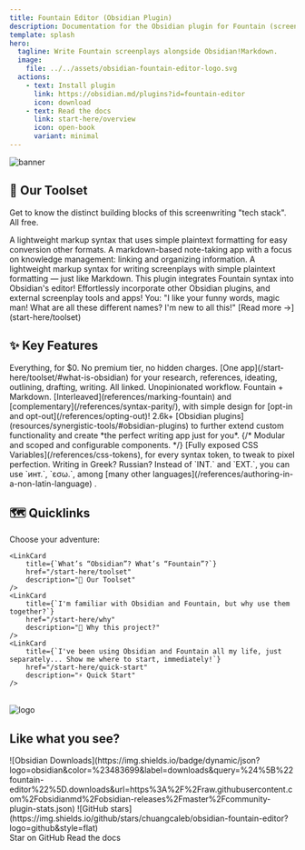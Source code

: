 ```yaml
---
title: Fountain Editor (Obsidian Plugin)
description: Documentation for the Obsidian plugin for Fountain (screenplay) syntax highlighting in the editor.
template: splash
hero:
  tagline: Write Fountain screenplays alongside Obsidian!Markdown.
  image:
    file: ../../assets/obsidian-fountain-editor-logo.svg
  actions:
    - text: Install plugin
      link: https://obsidian.md/plugins?id=fountain-editor
      icon: download
    - text: Read the docs
      link: start-here/overview
      icon: open-book
      variant: minimal
---
```



<Image alt="banner" src={BannerImg} />

## 🧰 Our Toolset

Get to know the distinct building blocks of this screenwriting "tech stack". All free.

<CardGrid stagger>
	<CustomIconCard title="Markdown" icon="simple-icons:markdown" color="#42a5f5">
		A lightweight markup syntax that uses simple plaintext formatting for easy
		conversion other formats.
	</CustomIconCard>
	<CustomIconCard
		title="Obsidian"
		icon="logos:obsidian-icon"
		href="https://obsidian.md"
	>
		A markdown-based note-taking app with a focus on knowledge management:
		linking and organizing information.
	</CustomIconCard>
	<CustomIconCard
		title="Fountain"
		icon="file-icons:fountain"
		color="#4ABDE2"
		href="https://fountain.io"
	>
		A lightweight markup syntax for writing screenplays with simple plaintext
		formatting — just like Markdown.
	</CustomIconCard>
	<CustomIconCard
		title="Fountain Editor - Obsidian Plugin"
		icon="obsidian-fountain-editor-logo"
	>
		This plugin integrates Fountain syntax into Obsidian's editor!
	</CustomIconCard>
	<Card title="Other Plugins & External Tools!" icon="random">
		Effortlessly incorporate other Obsidian plugins, and external screenplay
		tools and apps!
	</Card>
	<Card title="Huh???" icon="magnifier">
		You: "I like your funny words, magic man! What are all these different
		names? I'm new to all this!" [Read more →](start-here/toolset)
	</Card>
</CardGrid>

## ✨ Key Features

<CardGrid stagger>
	<Card title="100% Free." icon="star">
		Everything, for $0. No premium tier, no hidden charges.
	</Card>
	<Card title="Author with Obsidian" icon="pen">
		[One app](/start-here/toolset/#what-is-obsidian) for your research,
		references, ideating, outlining, drafting, writing. All linked.
		Unopinionated workflow.
	</Card>
	<Card title="Intuitive Hybrid Syntax" icon="puzzle">
		Fountain + Markdown. [Interleaved](references/marking-fountain) and
		[complementary](/references/syntax-parity/), with simple design for [opt-in
		and opt-out](/references/opting-out)!
	</Card>
	<Card title="Supercharge with Other Plugins" icon="rocket">
		2.6k+ [Obsidian plugins](resources/synergistic-tools/#obsidian-plugins) to
		further extend custom functionality and create *the perfect writing app just
		for you*.
	</Card>
	{/* <Card title="Fine-Tune to Your Workflow" icon="setting">
		Modular and scoped and configurable components.
	</Card> */}
	<Card title="Fine-Tune Your Styles" icon="setting">
		[Fully exposed CSS Variables](/references/css-tokens), for every syntax
		token, to tweak to pixel perfection.
	</Card>
	<Card title="Write in Non-Latin Languages" icon="translate">
		Writing in Greek? Russian? Instead of `INT.` and `EXT.`, you can use `инт.`,
		`εσω.`, among [many other
		languages](/references/authoring-in-a-non-latin-language) .
	</Card>
</CardGrid>

## 🗺️ Quicklinks

<div style={{maxWidth: '60ch'}}>
	Choose your adventure:

    <LinkCard
    	title={`What’s “Obsidian”? What’s “Fountain”?`}
    	href="/start-here/toolset"
    	description="🧰 Our Toolset"
    />
    <LinkCard
    	title={`I'm familiar with Obsidian and Fountain, but why use them together?`}
    	href="/start-here/why"
    	description="🎯 Why this project?"
    />
    <LinkCard
    	title={`I've been using Obsidian and Fountain all my life, just separately... Show me where to start, immediately!`}
    	href="/start-here/quick-start"
    	description="⚡ Quick Start"
    />

</div>

<br />


<div style={{ marginTop: "4em" }}>
	<div style={{ display: "flex", gap: "1em", justifyContent: "center" }}>
		<Image alt="logo" src={LogoSvg} width={100} />
		<div>
			<h2 style={{ marginBlock: "auto" }}>Like what you see?</h2>
			<div class="not-content">
				![Obsidian
				Downloads](https://img.shields.io/badge/dynamic/json?logo=obsidian&color=%23483699&label=downloads&query=%24%5B%22fountain-editor%22%5D.downloads&url=https%3A%2F%2Fraw.githubusercontent.com%2Fobsidianmd%2Fobsidian-releases%2Fmaster%2Fcommunity-plugin-stats.json)
				![GitHub
				stars](https://img.shields.io/github/stars/chuangcaleb/obsidian-fountain-editor?logo=github&style=flat)
			</div>
		</div>
	</div>
	<developing style={{ display: "flex", gap: "1em", justifyContent: "center" }}>
		<LinkButton
			href="http://github.com/chuangcaleb/obsidian-fountain-editor"
			icon="github"
		>
			Star on GitHub
		</LinkButton>
		<LinkButton href="start-here/overview" icon="open-book" variant="minimal">
			Read the docs
		</LinkButton>
	</developing>
</div>
